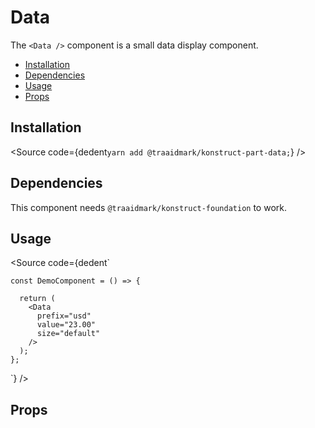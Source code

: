 
# Data

The `<Data />` component is a small data display component.

- [Installation](#installation)
- [Dependencies](#dependencies)
- [Usage](#usage)
- [Props](#props)

## Installation

<Source
  code={dedent`
    yarn add @traaidmark/konstruct-part-data;
  `}
/>

## Dependencies

This component needs `@traaidmark/konstruct-foundation` to work.

## Usage

<Source
  code={dedent`
    
    const DemoComponent = () => {
      
      return (
        <Data
          prefix="usd"
          value="23.00"
          size="default"
        />
      );
    };
  `}
/>

## Props

<ArgsTable />


